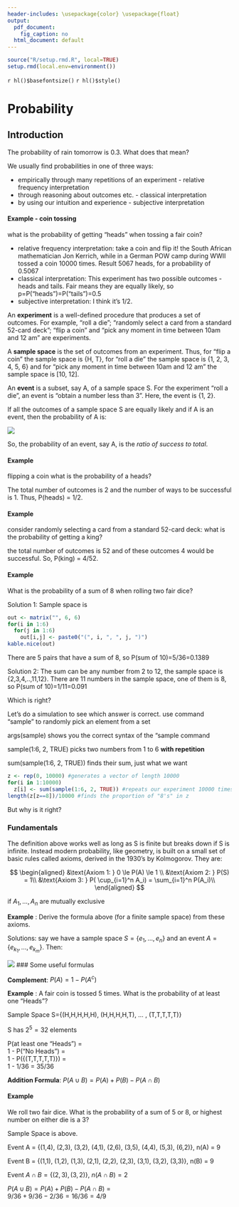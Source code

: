 ```yaml
---
header-includes: \usepackage{color} \usepackage{float}
output:
  pdf_document:
    fig_caption: no
  html_document: default
---
```


```r
source("R/setup.rmd.R", local=TRUE)
setup.rmd(local.env=environment())
```
`r hl()$basefontsize()`
`r hl()$style()`

# Probability

## Introduction

The probability of rain tomorrow is 0.3. What does that mean?

We usually find probabilities in one of three ways:

- empirically through many repetitions of an experiment - relative frequency interpretation  
- through reasoning about outcomes etc. - classical interpretation  
- by using our intuition and experience - subjective interpretation

#### **Example** - coin tossing

what is the probability of getting "heads" when tossing a fair coin?

-  relative frequency interpretation: take a coin and flip it!
the South African mathematician Jon Kerrich, while in a German POW camp during WWII tossed a coin 10000 times. Result 5067 heads, for a probability of 0.5067  
-  classical interpretation:
This experiment has two possible outcomes - heads and tails. Fair means they are equally likely, so p=P("heads")=P("tails")=0.5  
-  subjective interpretation: I think it's 1/2.

An **experiment** is a well-defined procedure that produces a set of outcomes. For example, "roll a die"; "randomly select a card from a standard 52-card deck"; "flip a coin" and "pick any moment in time between 10am and 12 am" are experiments. 

A **sample space** is the set of outcomes from an experiment. Thus, for "flip a coin" the sample space is {H, T}, for "roll a die" the sample space is {1, 2, 3, 4, 5, 6} and for "pick any moment in time between 10am and 12 am" the sample space is [10, 12]. 

An **event** is a subset, say A, of a sample space S. For the experiment "roll a die", an event is "obtain a number less than 3". Here, the event is {1, 2}.

If all the outcomes of a sample space S are equally likely and if A is an event, then the probability of A is:

![](graphs/prob1.png)

So, the probability of an event, say A, is the *ratio of success to total*.

#### **Example**

flipping a coin what is the probability of a heads? 
 
The total number of outcomes is 2 and the number of ways to be successful is 1. Thus, P(heads) = 1/2. 
 
#### **Example**

consider randomly selecting a card from a standard 52-card deck: what is the probability of getting a king?

the total number of outcomes is 52 and of these outcomes 4 would
be successful. So, P(king) = 4/52.

#### **Example** 

What is the probability of a sum of 8 when rolling two fair dice?

Solution 1: Sample space is

```r
out <- matrix("", 6, 6)
for(i in 1:6)
  for(j in 1:6)
    out[i,j] <- paste0("(", i, ", ", j, ")")
kable.nice(out)
```



There are 5 pairs that have a sum of 8, so P(sum of 10)=5/36=0.1389

Solution 2: The sum can be any number from 2 to 12, the sample space is {2,3,4,..,11,12}. There are 11 numbers in the sample space, one of them is 8, so P(sum of 10)=1/11=0.091

Which is right?

Let's do a simulation to see which answer is correct.
use command "sample" to randomly pick an element from a set 

args(sample) shows you the correct syntax of the "sample command

sample(1:6, 2, TRUE) picks two numbers from 1 to 6 **with repetition**

sum(sample(1:6, 2, TRUE)) finds their sum, just what we want

```r
z <- rep(0, 10000) #generates a vector of length 10000
for(i in 1:10000) 
  z[i] <- sum(sample(1:6, 2, TRUE)) #repeats our experiment 10000 times
length(z[z==8])/10000 #finds the proportion of "8's" in z
```

But why is it right?

### Fundamentals

The definition above works well as long as S is finite but breaks down if S is infinite. Instead modern probability, like geometry, is built on a small set of basic rules called axioms, derived in the 1930's by Kolmogorov. They are:


$$
\begin{aligned}
&\text{Axiom 1: }  0 \le P(A) \le 1 \\
&\text{Axiom 2: }   P(S)   = 1\\
&\text{Axiom 3: }   P( \cup_{i=1}^n A_i)   = \sum_{i=1}^n P(A_i)\\
\end{aligned}
$$


if $A_1, ..., A_n$ are mutually exclusive

**Example** : Derive the formula above (for a finite sample space) from these axioms.

Solutions: say we have a sample space $S=\{e_1, ..., e_n\}$ and an event $A=\{e_{k_1}, ..., e_{k_m}\}$. Then: 

![](graphs/prob3.png)
### Some useful formulas

**Complement**: $P(A) = 1 - P(A^c)$

**Example** : A fair coin is tossed 5 times. What is the probability of at least one "Heads"?

Sample Space S={(H,H,H,H,H), (H,H,H,H,T), ... , (T,T,T,T,T)}

S has $2^5 = 32$ elements

P(at least one "Heads") =  
1 - P("No Heads") =  
1 - P({(T,T,T,T,T)}) =  
1 - 1/36 = 35/36

**Addition Formula**: $P(A \cup B) = P(A)+P(B)-P(A \cap B)$

#### **Example**

We roll two fair dice. What is the probability of a sum of 5 or 8, or highest number on either die is a 3?

Sample Space is above.

Event A = {(1,4), (2,3), (3,2), (4,1), (2,6), (3,5), (4,4), (5,3), (6,2)}, n(A) = 9

Event B = {(1,1), (1,2), (1,3), (2,1), (2,2), (2,3), (3,1), (3,2), (3,3)}, n(B) = 9

Event $A\cap B = \{(2,3), (3,2)\}$, $n(A\cap B)=2$

$P(A \cup B) = P(A)+P(B)-P(A \cap B)$ =  
$9/36+9/36-2/36 = 16/36 = 4/9$
